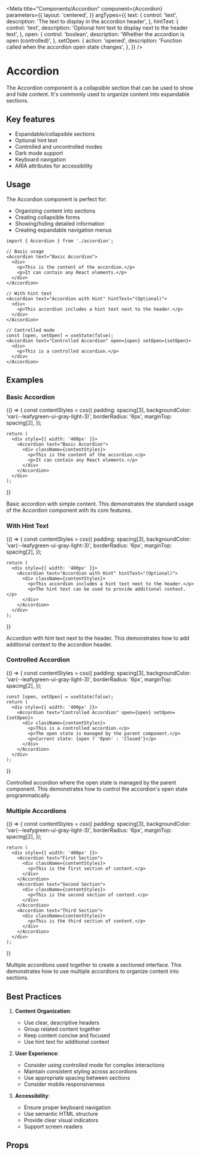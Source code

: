 
<Meta
  title="Components/Accordion"
  component={Accordion}
  parameters={{
    layout: 'centered',
  }}
  argTypes={{
    text: {
      control: 'text',
      description: 'The text to display in the accordion header',
    },
    hintText: {
      control: 'text',
      description: 'Optional hint text to display next to the header text',
    },
    open: {
      control: 'boolean',
      description: 'Whether the accordion is open (controlled)',
    },
    setOpen: {
      action: 'opened',
      description: 'Function called when the accordion open state changes',
    },
  }}
/>

# Accordion

The Accordion component is a collapsible section that can be used to show and hide content.
It's commonly used to organize content into expandable sections.

## Key features

- Expandable/collapsible sections
- Optional hint text
- Controlled and uncontrolled modes
- Dark mode support
- Keyboard navigation
- ARIA attributes for accessibility

## Usage

The Accordion component is perfect for:

- Organizing content into sections
- Creating collapsible forms
- Showing/hiding detailed information
- Creating expandable navigation menus

```tsx
import { Accordion } from './accordion';

// Basic usage
<Accordion text="Basic Accordion">
  <div>
    <p>This is the content of the accordion.</p>
    <p>It can contain any React elements.</p>
  </div>
</Accordion>

// With hint text
<Accordion text="Accordion with Hint" hintText="(Optional)">
  <div>
    <p>This accordion includes a hint text next to the header.</p>
  </div>
</Accordion>

// Controlled mode
const [open, setOpen] = useState(false);
<Accordion text="Controlled Accordion" open={open} setOpen={setOpen}>
  <div>
    <p>This is a controlled accordion.</p>
  </div>
</Accordion>
```

## Examples

### Basic Accordion

<Story name="Basic">
  {() => {
    const contentStyles = css({
      padding: spacing[3],
      backgroundColor: 'var(--leafygreen-ui-gray-light-3)',
      borderRadius: '6px',
      marginTop: spacing[2],
    });

    return (
      <div style={{ width: '400px' }}>
        <Accordion text="Basic Accordion">
          <div className={contentStyles}>
            <p>This is the content of the accordion.</p>
            <p>It can contain any React elements.</p>
          </div>
        </Accordion>
      </div>
    );

}}

</Story>

Basic accordion with simple content.
This demonstrates the standard usage of the Accordion component with its core features.

### With Hint Text

<Story name="WithHintText">
  {() => {
    const contentStyles = css({
      padding: spacing[3],
      backgroundColor: 'var(--leafygreen-ui-gray-light-3)',
      borderRadius: '6px',
      marginTop: spacing[2],
    });

    return (
      <div style={{ width: '400px' }}>
        <Accordion text="Accordion with Hint" hintText="(Optional)">
          <div className={contentStyles}>
            <p>This accordion includes a hint text next to the header.</p>
            <p>The hint text can be used to provide additional context.</p>
          </div>
        </Accordion>
      </div>
    );

}}

</Story>

Accordion with hint text next to the header.
This demonstrates how to add additional context to the accordion header.

### Controlled Accordion

<Story name="Controlled">
  {() => {
    const contentStyles = css({
      padding: spacing[3],
      backgroundColor: 'var(--leafygreen-ui-gray-light-3)',
      borderRadius: '6px',
      marginTop: spacing[2],
    });

    const [open, setOpen] = useState(false);
    return (
      <div style={{ width: '400px' }}>
        <Accordion text="Controlled Accordion" open={open} setOpen={setOpen}>
          <div className={contentStyles}>
            <p>This is a controlled accordion.</p>
            <p>The open state is managed by the parent component.</p>
            <p>Current state: {open ? 'Open' : 'Closed'}</p>
          </div>
        </Accordion>
      </div>
    );

}}

</Story>

Controlled accordion where the open state is managed by the parent component.
This demonstrates how to control the accordion's open state programmatically.

### Multiple Accordions

<Story name="MultipleAccordions">
  {() => {
    const contentStyles = css({
      padding: spacing[3],
      backgroundColor: 'var(--leafygreen-ui-gray-light-3)',
      borderRadius: '6px',
      marginTop: spacing[2],
    });

    return (
      <div style={{ width: '400px' }}>
        <Accordion text="First Section">
          <div className={contentStyles}>
            <p>This is the first section of content.</p>
          </div>
        </Accordion>
        <Accordion text="Second Section">
          <div className={contentStyles}>
            <p>This is the second section of content.</p>
          </div>
        </Accordion>
        <Accordion text="Third Section">
          <div className={contentStyles}>
            <p>This is the third section of content.</p>
          </div>
        </Accordion>
      </div>
    );

}}

</Story>

Multiple accordions used together to create a sectioned interface.
This demonstrates how to use multiple accordions to organize content into sections.

## Best Practices

1. **Content Organization**:

   - Use clear, descriptive headers
   - Group related content together
   - Keep content concise and focused
   - Use hint text for additional context

2. **User Experience**:

   - Consider using controlled mode for complex interactions
   - Maintain consistent styling across accordions
   - Use appropriate spacing between sections
   - Consider mobile responsiveness

3. **Accessibility**:
   - Ensure proper keyboard navigation
   - Use semantic HTML structure
   - Provide clear visual indicators
   - Support screen readers

## Props

<Controls />
